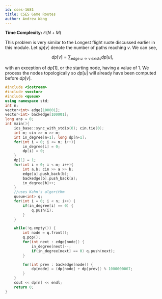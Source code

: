 ```yaml
---
id: cses-1681
title: CSES Game Routes
author: Andrew Wang
---
```


**Time Complexity:** $\mathcal{O}(N+M)$

This problem is very similar to the Longest flight ruote discussed earlier in this module. Let $dp[v]$ denote the number of paths reaching $v$. We can see,

$$
dp[v]= \sum_{\text{edge } u\to v \text{ exists}}dp[u],
$$

with an exception of $dp[1]$, or the starting node, having a value of 1. We process the nodes topologically so $dp[u]$ will already have been computed before $dp[v]$.
```cpp
#include <iostream>
#include <vector>
#include <queue>
using namespace std;
int n;
vector<int> edge[100001];
vector<int> backedge[100001];
long ans = 0;
int main(){
    ios_base::sync_with_stdio(0); cin.tie(0);
    int m; cin >> n >> m;
    int in_degree[n+1]; long dp[n+1];
    for(int i = 0; i <= n; i++){
        in_degree[i] = 0;
        dp[i] = 0;
    }
    dp[1] = 1;
    for(int i = 0; i < m; i++){
        int a,b; cin >> a >> b;
        edge[a].push_back(b);
        backedge[b].push_back(a);
        in_degree[b]++;
    }
    //uses Kahn's algorithm
    queue<int> q;
    for(int i = 0; i < n; i++) {
        if(in_degree[i] == 0) {
            q.push(i);
        }
    }

    while(!q.empty()) {
        int node = q.front();
        q.pop();
        for(int next : edge[node]) {
            in_degree[next]--;
            if(in_degree[next] == 0) q.push(next);
        }

        for(int prev : backedge[node]) {
            dp[node] = (dp[node] + dp[prev]) % 1000000007;
        }
    }
    cout << dp[n] << endl;
    return 0;
}
```
